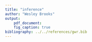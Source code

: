```yaml
---
title: "inference"
author: "Wesley Brooks"
output:
    pdf_document:
    fig_caption: true   
bibliography: ../../references/gwr.bib
---
```

    

